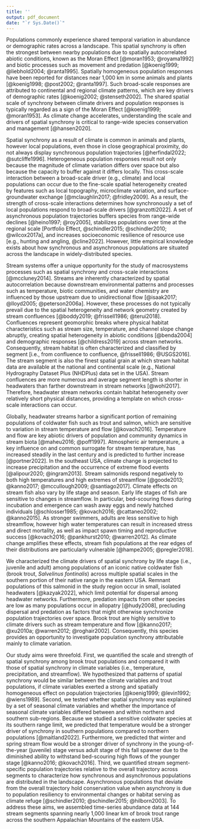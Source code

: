 ```yaml
---
title: ''
output: pdf_document
date: "`r Sys.Date()`"
---
```


Populations commonly experience shared temporal variation in abundance or demographic rates across a landscape. This spatial synchrony is often the strongest between nearby populations due to spatially autocorrelated abiotic conditions, known as the Moran Effect [@moran1953; @royama1992] and biotic processes such as movement and predation [@koenig1999; @liebhold2004; @ranta1995]. Spatially homogeneous population responses have been reported for distances near 1,000 km in some animals and plants [@koenig1998; @post2002; @ranta1997]. Such broad-scale responses are attributed to continental and regional climate patterns, which are key drivers of demographic rates [@koenig2002; @stenseth2002]. The shared spatial scale of synchrony between climate drivers and population responses is typically regarded as a sign of the Moran Effect [@koenig1999; @moran1953]. As climate change accelerates, understanding the scale and drivers of spatial synchrony is critical to range-wide species conservation and management [@hansen2020].

Spatial synchrony as a result of climate is common in animals and plants, however local populations, even those in close geographical proximity, do not always display synchronous population trajectories [@herfindal2022; @sutcliffe1996]. Heterogeneous population responses result not only because the magnitude of climate variation differs over space but also because the capacity to buffer against it differs locally. This cross-scale interaction between a broad-scale driver (e.g., climate) and local populations can occur due to the fine-scale spatial heterogeneity created by features such as local topography, microclimate variation, and surface-groundwater exchange [@mclaughlin2017; @fridley2009]. As a result, the strength of cross-scale interactions determines how synchronously a set of local populations respond to broad-scale drivers [@granzotti2022]. A set of asynchronous population trajectories buffers species from range-wide declines [@heino1997; @roy2005], stabilizes populations over time at the regional scale [Portfolio Effect, @schindler2015; @schindler2010; @wilcox2017a], and increases socioeconomic resilience of resource use [e.g., hunting and angling, @cline2022]. However, little empirical knowledge exists about how synchronous and asynchronous populations are situated across the landscape in widely-distributed species.

Stream systems offer a unique opportunity for the study of macrosystems processes such as spatial synchrony and cross-scale interactions [@mccluney2014]. Streams are inherently characterized by spatial autocorrelation because downstream environmental patterns and processes such as temperature, biotic communities, and water chemistry are influenced by those upstream due to unidirectional flow [@isaak2017; @lloyd2005; @peterson2006a]. However, these processes do not typically prevail due to the spatial heterogeneity and network geometry created by stream confluences [@boddy2019; @frissell1986; @terui2018]. Confluences represent geomorphic breaks where physical habitat characteristics such as stream size, temperature, and channel slope change abruptly, creating spatial heterogeneity in abiotic conditions [@benda2004] and demographic responses [@childress2019] across stream networks. Consequently, stream habitat is often characterized and classified by segment [i.e., from confluence to confluence, @frissell1986; @USGS2016]. The stream segment is also the finest spatial grain at which stream habitat data are available at the national and continental scale (e.g., National Hydrography Dataset Plus (NHDPlus) data set in the USA). Stream confluences are more numerous and average segment length is shorter in headwaters than farther downstream in stream networks [@wohl2017]. Therefore, headwater stream networks contain habitat heterogeneity over relatively short physical distances, providing a template on which cross-scale interactions can occur.

Globally, headwater streams harbor a significant portion of remaining populations of coldwater fish such as trout and salmon, which are sensitive to variation in stream temperature and flow [@kovach2016]. Temperature and flow are key abiotic drivers of population and community dynamics in stream biota [@maheu2016; @poff1997]. Atmospheric air temperature, a key influence on and common surrogate for stream temperature, has increased steadily in the last century and is predicted to further increase [@portner2022]. In the southeast USA, climate change is projected to increase precipitation and the occurrence of extreme flood events [@alipour2020; @ingram2013]. Stream salmonids respond negatively to both high temperatures and high extremes of streamflow [@goode2013; @kanno2017; @mccullough2009; @santiago2017]. Climate effects on stream fish also vary by life stage and season. Early life stages of fish are sensitive to changes in streamflow. In particular, bed-scouring flows during incubation and emergence can wash away eggs and newly hatched individuals [@schlosser1985; @kovach2016; @cattaneo2002; @kanno2015]. As stronger swimmers, adults are less sensitive to high streamflow, however high water temperatures can result in increased stress and direct mortality, as well as impact spawn timing and reproductive success [@kovach2016; @pankhurst2010; @warren2012]. As climate change amplifies these effects, stream fish populations at the rear edges of their distributions are particularly vulnerable [@hampe2005; @pregler2018].

We characterized the climate drivers of spatial synchrony by life stage (i.e., juvenile and adult) among populations of an iconic native coldwater fish (brook trout, *Salvelinus fontinalis*) across multiple spatial scales in the southern portion of their native range in the eastern USA. Remnant populations of this salmonid in the study region occur in small, isolated headwaters [@kazyak2022], which limit potential for dispersal among headwater networks. Furthermore, predation impacts from other species are low as many populations occur in allopatry [@hudy2008], precluding dispersal and predation as factors that might otherwise synchronize population trajectories over space. Brook trout are highly sensitive to climate drivers such as stream temperature and flow [@kanno2017; @xu2010a; @warren2012; @roghair2002]. Consequently, this species provides an opportunity to investigate population synchrony attributable mainly to climate variation. 

Our study aims were threefold. First, we quantified the scale and strength of spatial synchrony among brook trout populations and compared it with those of spatial synchrony in climate variables (i.e., temperature, precipitation, and streamflow). We hypothesized that patterns of spatial synchrony would be similar between the climate variables and trout populations, if climate variables exerted a strong and spatially homogeneous effect on population trajectories [@koenig1999; @levin1992; @wiens1989]. Second, we tested whether spatial synchrony was explained by a set of seasonal climate variables and whether the importance of seasonal climate variables differed between and within northern and southern sub-regions. Because we studied a sensitive coldwater species at its southern range limit, we predicted that temperature would be a stronger driver of synchrony in southern populations compared to northern populations [@maitland2022]. Furthermore, we predicted that winter and spring stream flow would be a stronger driver of synchrony in the young-of-the-year (juvenile) stage versus adult stage of this fall spawner due to the diminished ability to withstand bed-scouring high flows of the younger stage [@kanno2016; @kovach2016]. Third, we quantified stream segment-specific population trajectories relative to the overall trajectory across segments to characterize how synchronous and asynchronous populations are distributed in the landscape. Asynchronous populations that deviate from the overall trajectory hold conservation value when asynchrony is due to population resiliency to environmental changes or habitat serving as climate refuge [@schindler2010; @schindler2015; @hilborn2003]. To address these aims, we assembled time-series abundance data at 144 stream segments spanning nearly 1,000 linear km of brook trout range across the southern Appalachian Mountains of the eastern USA.